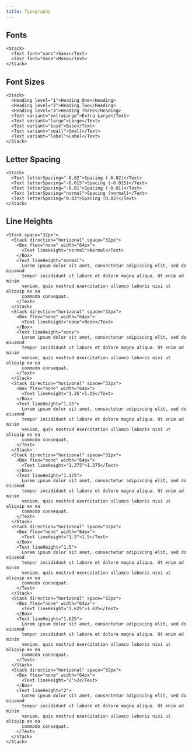 ```yaml
---
title: Typography
---
```


## Fonts

```tsx live=true
<Stack>
  <Text font="sans">Sans</Text>
  <Text font="mono">Mono</Text>
</Stack>
```

## Font Sizes

```tsx live=true
<Stack>
  <Heading level="1">Heading One</Heading>
  <Heading level="2">Heading Two</Heading>
  <Heading level="3">Heading Three</Heading>
  <Text variant="extraLarge">Extra Large</Text>
  <Text variant="large">Large</Text>
  <Text variant="base">Base</Text>
  <Text variant="small">Small</Text>
  <Text variant="label">Label</Text>
</Stack>
```

## Letter Spacing

```tsx live=true
<Stack>
  <Text letterSpacing="-0.02">Spacing (-0.02)</Text>
  <Text letterSpacing="-0.015">Spacing (-0.015)</Text>
  <Text letterSpacing="-0.01">Spacing (-0.01)</Text>
  <Text letterSpacing="normal">Spacing (normal)</Text>
  <Text letterSpacing="0.03">Spacing (0.03)</Text>
</Stack>
```

## Line Heights

```tsx live=true
<Stack space="32px">
  <Stack direction="horizonal" space="32px">
    <Box flex="none" width="64px">
      <Text lineHeight="normal">Normal</Text>
    </Box>
    <Text lineHeight="normal">
      Lorem ipsum dolor sit amet, consectetur adipiscing elit, sed do eiusmod
      tempor incididunt ut labore et dolore magna aliqua. Ut enim ad minim
      veniam, quis nostrud exercitation ullamco laboris nisi ut aliquip ex ea
      commodo consequat.
    </Text>
  </Stack>
  <Stack direction="horizonal" space="32px">
    <Box flex="none" width="64px">
      <Text lineHeight="none">None</Text>
    </Box>
    <Text lineHeight="none">
      Lorem ipsum dolor sit amet, consectetur adipiscing elit, sed do eiusmod
      tempor incididunt ut labore et dolore magna aliqua. Ut enim ad minim
      veniam, quis nostrud exercitation ullamco laboris nisi ut aliquip ex ea
      commodo consequat.
    </Text>
  </Stack>
  <Stack direction="horizonal" space="32px">
    <Box flex="none" width="64px">
      <Text lineHeight="1.25">1.25</Text>
    </Box>
    <Text lineHeight="1.25">
      Lorem ipsum dolor sit amet, consectetur adipiscing elit, sed do eiusmod
      tempor incididunt ut labore et dolore magna aliqua. Ut enim ad minim
      veniam, quis nostrud exercitation ullamco laboris nisi ut aliquip ex ea
      commodo consequat.
    </Text>
  </Stack>
  <Stack direction="horizonal" space="32px">
    <Box flex="none" width="64px">
      <Text lineHeight="1.375">1.375</Text>
    </Box>
    <Text lineHeight="1.375">
      Lorem ipsum dolor sit amet, consectetur adipiscing elit, sed do eiusmod
      tempor incididunt ut labore et dolore magna aliqua. Ut enim ad minim
      veniam, quis nostrud exercitation ullamco laboris nisi ut aliquip ex ea
      commodo consequat.
    </Text>
  </Stack>
  <Stack direction="horizonal" space="32px">
    <Box flex="none" width="64px">
      <Text lineHeight="1.5">1.5</Text>
    </Box>
    <Text lineHeight="1.5">
      Lorem ipsum dolor sit amet, consectetur adipiscing elit, sed do eiusmod
      tempor incididunt ut labore et dolore magna aliqua. Ut enim ad minim
      veniam, quis nostrud exercitation ullamco laboris nisi ut aliquip ex ea
      commodo consequat.
    </Text>
  </Stack>
  <Stack direction="horizonal" space="32px">
    <Box flex="none" width="64px">
      <Text lineHeight="1.625">1.625</Text>
    </Box>
    <Text lineHeight="1.625">
      Lorem ipsum dolor sit amet, consectetur adipiscing elit, sed do eiusmod
      tempor incididunt ut labore et dolore magna aliqua. Ut enim ad minim
      veniam, quis nostrud exercitation ullamco laboris nisi ut aliquip ex ea
      commodo consequat.
    </Text>
  </Stack>
  <Stack direction="horizonal" space="32px">
    <Box flex="none" width="64px">
      <Text lineHeight="2">2</Text>
    </Box>
    <Text lineHeight="2">
      Lorem ipsum dolor sit amet, consectetur adipiscing elit, sed do eiusmod
      tempor incididunt ut labore et dolore magna aliqua. Ut enim ad minim
      veniam, quis nostrud exercitation ullamco laboris nisi ut aliquip ex ea
      commodo consequat.
    </Text>
  </Stack>
</Stack>
```
